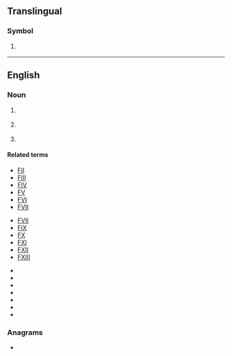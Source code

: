 {{also|fi|Fi|fi-|.fi|fi.|fí|Appendix:Variations of "fi"}}
==Translingual==

===Symbol===
{{mul-symbol}}

# {{ISO 3166|1|2|Finland}}
#: {{syn|mul|FIN|qq1={{w|ISO 3166-1 alpha-3|alpha-3}}}}

----

==English==

===Noun===
{{head|en|noun}}

# {{abbreviation of|en|factor I}} {{gloss|[[w:clotting factor I|clotting factor I]]}}
# {{lb|en|police}} {{initialism of|en|[[field]] [[interview]]/[[interrogation]]}}
# {{lb|en|automotive}} {{initialism of|en|fuel injection}}

====Related terms====
{{rel-top|clotting factor I}}
* [[FII]]
* [[FIII]]
* [[FIV]]
* [[FV]]
* [[FVI]]
* [[FVII]]
{{rel-mid}}
* [[FVII]]
* [[FIX]]
* [[FX]]
* [[FXI]]
* [[FXII]]
* [[FXIII]]
{{rel-bottom}}
{{rel-top|fuel injection}}
* {{l|en|DFI}}
* {{l|en|EFI}}
* {{l|en|MFI}}
* {{l|en|PFI}}
* {{l|en|TBI}}
* {{l|en|PI}}
* {{l|en|DI}}
{{rel-bottom}}

===Anagrams===
* {{anagrams|en|a=fi|IF|if}}